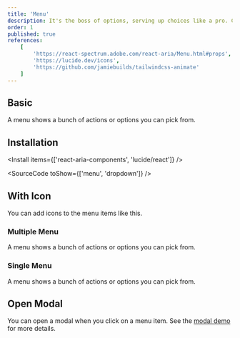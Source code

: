 ```yaml
---
title: 'Menu'
description: It's the boss of options, serving up choices like a pro. Click and it’ll show you the spread—pick what you like!
order: 1
published: true
references:
    [
        'https://react-spectrum.adobe.com/react-aria/Menu.html#props',
        'https://lucide.dev/icons',
        'https://github.com/jamiebuilds/tailwindcss-animate'
    ]
---
```


## Basic

A menu shows a bunch of actions or options you can pick from.

<How toUse='collections/menu-basic-demo' />

## Installation

<Install items={['react-aria-components', 'lucide/react']} />

<SourceCode toShow={['menu', 'dropdown']} />

## With Icon

You can add icons to the menu items like this.

<How toUse='collections/menu-with-icon-demo' />

### Multiple Menu

A menu shows a bunch of actions or options you can pick from.

<How toUse='collections/multiple-menu-demo' />

### Single Menu

A menu shows a bunch of actions or options you can pick from.

<How toUse='collections/single-menu-demo' />

## Open Modal

You can open a modal when you click on a menu item. See the [modal demo](/docs/components/overlays/modal#triggered-by-menu) for more details.

